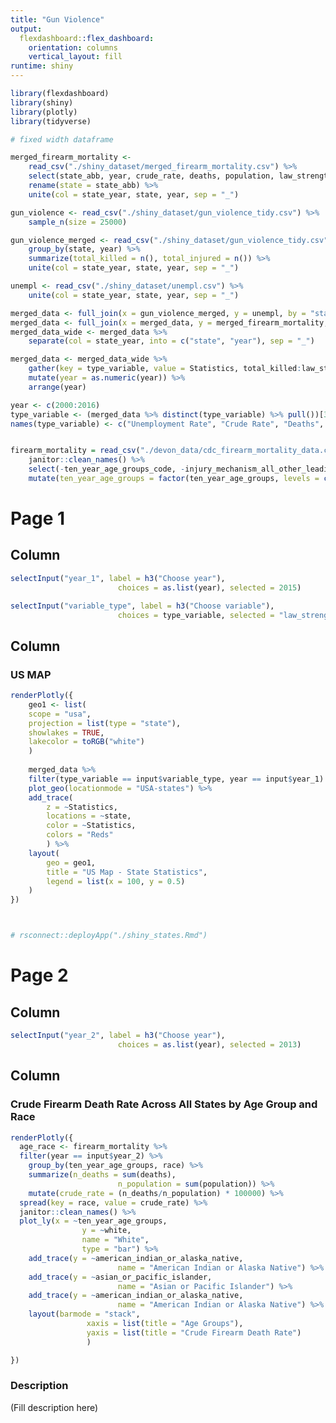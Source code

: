 ```yaml
---
title: "Gun Violence"
output: 
  flexdashboard::flex_dashboard:
    orientation: columns
    vertical_layout: fill
runtime: shiny
---
```


```r
library(flexdashboard)
library(shiny)
library(plotly)
library(tidyverse)

# fixed width dataframe

merged_firearm_mortality <-
	read_csv("./shiny_dataset/merged_firearm_mortality.csv") %>%
	select(state_abb, year, crude_rate, deaths, population, law_strength) %>%
	rename(state = state_abb) %>% 
	unite(col = state_year, state, year, sep = "_")

gun_violence <- read_csv("./shiny_dataset/gun_violence_tidy.csv") %>% 
	sample_n(size = 25000)

gun_violence_merged <- read_csv("./shiny_dataset/gun_violence_tidy.csv") %>%
	group_by(state, year) %>%
	summarize(total_killed = n(), total_injured = n()) %>% 
	unite(col = state_year, state, year, sep = "_")

unempl <- read_csv("./shiny_dataset/unempl.csv") %>% 
	unite(col = state_year, state, year, sep = "_")

merged_data <- full_join(x = gun_violence_merged, y = unempl, by = "state_year")
merged_data <- full_join(x = merged_data, y = merged_firearm_mortality, by = "state_year")
merged_data_wide <- merged_data %>% 
	separate(col = state_year, into = c("state", "year"), sep = "_")

merged_data <- merged_data_wide %>% 
	gather(key = type_variable, value = Statistics, total_killed:law_strength) %>% 
	mutate(year = as.numeric(year)) %>% 
	arrange(year)

year <- c(2000:2016)
type_variable <- (merged_data %>% distinct(type_variable) %>% pull())[3:6]
names(type_variable) <- c("Unemployment Rate", "Crude Rate", "Deaths", "Population")


firearm_mortality = read_csv("./devon_data/cdc_firearm_mortality_data.csv", na = "Unreliable") %>% 
	janitor::clean_names() %>% 
	select(-ten_year_age_groups_code, -injury_mechanism_all_other_leading_causes_code, -race_code, death_cause = injury_mechanism_all_other_leading_causes) %>% 
	mutate(ten_year_age_groups = factor(ten_year_age_groups, levels = c("1-4 years", "5-14 years", "15-24 years", "25-34 years", "35-44 years", "45-54 years", "55-64 years", "65-74 years", "75-84 years", "85+ years")))


```

Page 1
===================================== 

Column {.sidebar}
-----------------------------------------------------------------------


```r

selectInput("year_1", label = h3("Choose year"),
						choices = as.list(year), selected = 2015)

selectInput("variable_type", label = h3("Choose variable"),
						choices = type_variable, selected = "law_strength")

```

Column
-----------------------------------------------------------------------

### US MAP

```r



renderPlotly({
	geo1 <- list(
	scope = "usa",
	projection = list(type = "state"),
	showlakes = TRUE,
	lakecolor = toRGB("white")
	)
	
	merged_data %>% 
	filter(type_variable == input$variable_type, year == input$year_1) %>% 
	plot_geo(locationmode = "USA-states") %>% 
	add_trace(
		z = ~Statistics,
		locations = ~state,
		color = ~Statistics,
		colors = "Reds"
		) %>%
	layout(
		geo = geo1,
		title = "US Map - State Statistics",
		legend = list(x = 100, y = 0.5)
	)
})



# rsconnect::deployApp("./shiny_states.Rmd")

```

Page 2
===================================== 

Column {.sidebar}
-----------------------------------------------------------------------

```r
selectInput("year_2", label = h3("Choose year"),
						choices = as.list(year), selected = 2013)
```



Column {.tabset}
-----------------------------------------------------------------------

### Crude Firearm Death Rate Across All States by Age Group and Race

```r

renderPlotly({
  age_race <- firearm_mortality %>% 
  filter(year == input$year_2) %>% 
	group_by(ten_year_age_groups, race) %>%
	summarize(n_deaths = sum(deaths),
						n_population = sum(population)) %>% 
	mutate(crude_rate = (n_deaths/n_population) * 100000) %>% 
  spread(key = race, value = crude_rate) %>%
  janitor::clean_names() %>% 
  plot_ly(x = ~ten_year_age_groups,
  				y = ~white,
  				name = "White",
  				type = "bar") %>% 
  	add_trace(y = ~american_indian_or_alaska_native,
  						name = "American Indian or Alaska Native") %>% 
  	add_trace(y = ~asian_or_pacific_islander,
  						name = "Asian or Pacific Islander") %>% 
  	add_trace(y = ~american_indian_or_alaska_native,
  						name = "American Indian or Alaska Native") %>% 
  	layout(barmode = "stack",
  				 xaxis = list(title = "Age Groups"),
  				 yaxis = list(title = "Crude Firearm Death Rate")
  				 )

})

```



### Description

(Fill description here)